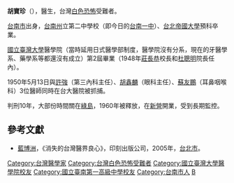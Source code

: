 '''胡寶珍'''（{{bd|1924年||catIdx=Hu胡}}），醫生，台灣[[白色恐怖|白色恐怖]]受難者。

[[台南市|台南市]]出身，[[台南州|台南州]]立第二中學校（即今日的[[台南一中|台南一中]]）、[[台北帝國大學|台北帝國大學]]預科卒業。

[[國立臺灣大學|國立臺灣大學]]醫學院（當時延用日式醫學部制度，醫學院沒有分系，現在的牙醫學系、藥學系等都還沒有成立）第2屆畢業（1948年[[莊長恭|莊長恭]]校長和[[杜聰明|杜聰明]]院長任內）。

1950年5月13日與[[許強|許強]]（第三內科主任）、[[胡鑫麟|胡鑫麟]]（眼科主任）、[[蘇友鵬|蘇友鵬]]（耳鼻咽喉科）3位醫師同時在台大醫院被抓捕。

判刑10年，大部份時間關在[[綠島|綠島]]，1960年被釋放，在[[新營區|新營]]開業，受到長期監控。

==參考文獻==
*[[藍博洲|藍博洲]]，《消失的台灣醫界良心》，印刻出版公司，2005年，[[台北市|台北市]]。

{{DEFAULTSORT:Hu胡}}
[[Category:台灣醫學家|Category:台灣醫學家]]
[[Category:台灣白色恐怖受難者|Category:台灣白色恐怖受難者]]
[[Category:國立臺灣大學醫學院校友|Category:國立臺灣大學醫學院校友]]
[[Category:國立臺南第一高級中學校友|Category:國立臺南第一高級中學校友]]
[[Category:台南市人|Category:台南市人]]
[[Category:胡姓|B]]